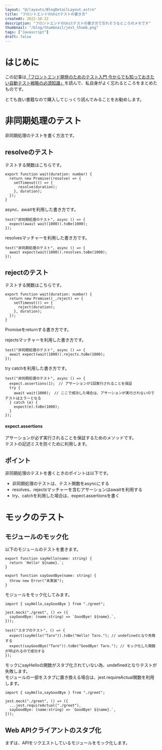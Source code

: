```yaml
---
layout: "@/layouts/BlogDetailLayout.astro"
title: "フロントエンドのUnitテストの書き方"
createAt: 2022-10-22
description: "フロントエンドのUnitテストの書き方で忘れそうなところのメモです"
thumbnail: "/blog/thumbnail/jest_thumb.png"
tags: ["Javascript"]
draft: false
---
```



# はじめに

この記事は[「フロントエンド開発のためのテスト入門 今からでも知っておきたい自動テスト戦略の必須知識」](https://www.amazon.co.jp/%E3%83%95%E3%83%AD%E3%83%B3%E3%83%88%E3%82%A8%E3%83%B3%E3%83%89%E9%96%8B%E7%99%BA%E3%81%AE%E3%81%9F%E3%82%81%E3%81%AE%E3%83%86%E3%82%B9%E3%83%88%E5%85%A5%E9%96%80-%E4%BB%8A%E3%81%8B%E3%82%89%E3%81%A7%E3%82%82%E7%9F%A5%E3%81%A3%E3%81%A6%E3%81%8A%E3%81%8D%E3%81%9F%E3%81%84%E8%87%AA%E5%8B%95%E3%83%86%E3%82%B9%E3%83%88%E6%88%A6%E7%95%A5%E3%81%AE%E5%BF%85%E9%A0%88%E7%9F%A5%E8%AD%98-%E5%90%89%E4%BA%95-%E5%81%A5%E6%96%87-ebook/dp/B0BWR5GHMP/ref=sr_1_1?__mk_ja_JP=%E3%82%AB%E3%82%BF%E3%82%AB%E3%83%8A&crid=2VE49O7Y9JTCH&keywords=%E3%83%95%E3%83%AD%E3%83%B3%E3%83%88%E3%82%A8%E3%83%B3%E3%83%89%E9%96%8B%E7%99%BA%E3%81%AE%E3%81%9F%E3%82%81%E3%81%AE%E3%83%86%E3%82%B9%E3%83%88%E5%85%A5%E9%96%80+%E4%BB%8A%E3%81%8B%E3%82%89%E3%81%A7%E3%82%82%E7%9F%A5%E3%81%A3%E3%81%A6%E3%81%8A%E3%81%8D%E3%81%9F%E3%81%84%E8%87%AA%E5%8B%95%E3%83%86%E3%82%B9%E3%83%88%E6%88%A6%E7%95%A5%E3%81%AE%E5%BF%85%E9%A0%88%E7%9F%A5%E8%AD%98&qid=1697956769&s=books&sprefix=%E3%83%95%E3%83%AD%E3%83%B3%E3%83%88%E3%82%A8%E3%83%B3%E3%83%89%E9%96%8B%E7%99%BA%E3%81%AE%E3%81%9F%E3%82%81%E3%81%AE%E3%83%86%E3%82%B9%E3%83%88%E5%85%A5%E9%96%80+%E4%BB%8A%E3%81%8B%E3%82%89%E3%81%A7%E3%82%82%E7%9F%A5%E3%81%A3%E3%81%A6%E3%81%8A%E3%81%8D%E3%81%9F%E3%81%84%E8%87%AA%E5%8B%95%E3%83%86%E3%82%B9%E3%83%88%E6%88%A6%E7%95%A5%E3%81%AE%E5%BF%85%E9%A0%88%E7%9F%A5%E8%AD%98%2Cstripbooks%2C184&sr=1-1)を読んで、私自身がよく忘れるところをまとめたものです。

とても良い書籍なので購入してじっくり読んでみることをお勧めします。

# 非同期処理のテスト

非同期処理のテストを書く方法です。

## resolveのテスト

テストする関数はこちらです。

```:js
export function wait(duration: number) {
  return new Promise((resolve) => {
    setTimeout(() => {
      resolve(duration);
    }, duration);
  });
}
```

async、awaitを利用した書き方です。

```:js
test("非同期処理のテスト", async () => {
  expect(await wait(1000)).toBe(1000);
});
```

resolvesマッチャーを利用した書き方です。

```:js
test("非同期処理のテスト", async () => {
  await expect(wait(1000)).resolves.toBe(1000);
});
```

## rejectのテスト

テストする関数はこちらです。

```:js
export function wait(duration: number) {
  return new Promise((_,reject) => {
    setTimeout(() => {
      reject(duration);
    }, duration);
  });
}
```

Promiseをreturnする書き方です。

rejectsマッチャーを利用した書き方です。

```:js
test("非同期処理のテスト", async () => {
  await expect(wait(1000)).rejects.toBe(1000);
});
```

try catchを利用した書き方です。

```:js
test("非同期処理のテスト", async () => {
  expect.assertions(1);　// アサーションが1回実行されることを保証
  try {
    await wait(1000);　// ここで成功した場合は、アサーションが実行されないのでテストはエラーとなる
  } catch (e) {
    expect(e).toBe(1000);
  }
});
```

#### expect.assertions

アサーションが必ず実行されることを保証するためのメソッドです。  
テストの記述ミスを防ぐために利用します。

## ポイント

非同期処理のテストを書くときのポイントは以下です。

- 非同期処理のテストは、テスト関数をasyncにする
- resolves、rejectsマッチャーを含むアサーションはawaitを利用する
- try、catchを利用した場合は、expect.assertionsを書く

# モックのテスト

## モジュールのモック化

以下のモジュールのテストを書きます。

```
export function sayHello(name: string) {
  return `Hello! ${name}.`;
}

export function sayGoodBye(name: string) {
  throw new Error("未実装");
}
```

モジュールをモック化してみます。

```:js
import { sayHello,sayGoodBye } from "./greet";

jest.mock("./greet", () => ({
  sayGoodBye: (name:string) => `GoodBye! ${name}.`,
}));

test("スタブのテスト", () => {
  expect(sayHello("Taro")).toBe("Hello! Taro."); // undefinedとなり失敗する
  expect(sayGoodBye("Taro")).toBe("GoodBye! Taro."); // モック化した関数が呼ばれるので成功する
});
```

モックにsayHelloの関数がスタブ化されていない為、undefinedとなりテストが失敗します。  
モジュールの一部をスタブに置き換える場合は、jest.requireActual関数を利用します。

```:js
import { sayHello,sayGoodBye } from "./greet";

jest.mock("./greet", () => ({
  ...jest.requireActual("./greet"),
  sayGoodBye: (name:string) => `GoodBye! ${name}.`,
}));
```

## Web APIクライアントのスタブ化

まずは、APIをリクエストしているモジュールをモック化します。

```:js